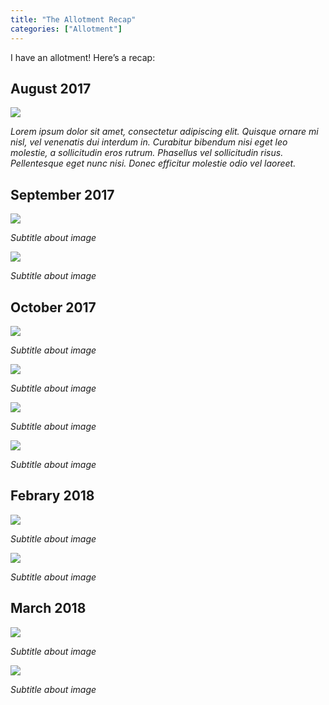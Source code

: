 ```yaml
---
title: "The Allotment Recap"
categories: ["Allotment"]
---
```


I have an allotment! Here's a recap:

## August 2017

<div class="row">
<div class="col-sm-8">
<div class="shadowed">
![](/img/allotment/recap/IMG_6394.JPG)
</div> 
</div>
<div class="col-sm-4 centred">
*Lorem ipsum dolor sit amet, consectetur adipiscing elit. Quisque ornare mi nisl, vel venenatis dui interdum in. Curabitur bibendum nisi eget leo molestie, a sollicitudin eros rutrum. Phasellus vel sollicitudin risus. Pellentesque eget nunc nisi. Donec efficitur molestie odio vel laoreet. *
</div>
</div>


## September 2017

<div class="row">
<div class="col-sm-8">
<div class="shadowed">
![](/img/allotment/recap/IMG_6440.JPG)
</div>
</div>
<div class="col-sm-4 centred">
*Subtitle about image*
</div>
</div>

<div class="row">
<div class="col-sm-8">
<div class="shadowed">
![](/img/allotment/recap/IMG_6528.JPG)
</div>
</div>
<div class="col-sm-4 centred">
*Subtitle about image*
</div>
</div>

## October 2017

<div class="row">
<div class="col-sm-8">
<div class="shadowed">
![](/img/allotment/recap/IMG_6551.JPG)
</div>
</div>
<div class="col-sm-4 centred">
*Subtitle about image*
</div>
</div>

<div class="row">
<div class="col-sm-8">
<div class="shadowed">
![](/img/allotment/recap/IMG_6557.JPG)
</div>
</div>
<div class="col-sm-4 centred">
*Subtitle about image*
</div>
</div>

<div class="row">
<div class="col-sm-8">
<div class="shadowed">
![](/img/allotment/recap/IMG_6573.JPG)
</div>
</div>
<div class="col-sm-4 centred">
*Subtitle about image*
</div>
</div>

<div class="row">
<div class="col-sm-8">
<div class="shadowed">
![](/img/allotment/recap/IMG_6576.JPG)
</div>
</div>
<div class="col-sm-4 centred">
*Subtitle about image*
</div>
</div>

## Febrary 2018

<div class="row">
<div class="col-sm-8">
<div class="shadowed">
![](/img/allotment/recap/IMG_6773.JPG)
</div>
</div>
<div class="col-sm-4 centred">
*Subtitle about image*
</div>
</div>

<div class="row">
<div class="col-sm-8">
<div class="shadowed">
![](/img/allotment/recap/IMG_6775.JPG)
</div>
</div>
<div class="col-sm-4 centred">
*Subtitle about image*
</div>
</div>

## March 2018

<div class="row">
<div class="col-sm-8">
<div class="shadowed">
![](/img/allotment/recap/IMG_6827.JPG)
</div>
</div>
<div class="col-sm-4 centred">
*Subtitle about image*
</div>
</div>

<div class="row">
<div class="col-sm-8">
<div class="shadowed">
![](/img/allotment/recap/IMG_6828.JPG)
</div>
</div>
<div class="col-sm-4 centred">
*Subtitle about image*
</div>
</div>





